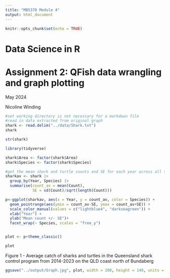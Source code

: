 ```yaml
---
title: "MB5370 Module 4"
output: html_document
---
```


```r
knitr::opts_chunk$set(echo = TRUE)
```
# Data Science in R

# Assignment 2: QFish data wrangling and graph plotting
May 2024

Nicoline Winding

```r
#set working directory is not necessary for a markdown file
#read in data extracted from original graph
shark <- read.delim("../data/Shark.txt")
shark

str(shark)

library(tidyverse)

shark$Area <- factor(shark$Area)
shark$Species <- factor(shark$Species)
```


```r
#get the mean shark and turtle counts and SE for each year across all the areas
sharkav <- shark |> 
  group_by(Year, Species) |>
  summarise(count_av = mean(Count), 
            SE = sd(Count)/sqrt(length(Count))) 
```


```r
p<-ggplot(sharkav, aes(x = Year, y = count_av, color = Species)) +
  geom_pointrange(aes(ymin = count_av-SE, ymax = count_av+SE)) +
  scale_color_manual(values = c("lightblue4", "darkseagreen")) +
  xlab("Year") +
  ylab("Mean count +/- SE")+
  facet_wrap(~ Species, scales = "free_y")


plot <- p+theme_classic()

plot
```

Figure 1 - Average catch of sharks and turtles in the Queensland shark control program from 2014-2023 on the QLD coast north of Bundaberg


```r
ggsave("../output/Graph.jpg", plot, width = 200, height = 140, units = "mm")
```








